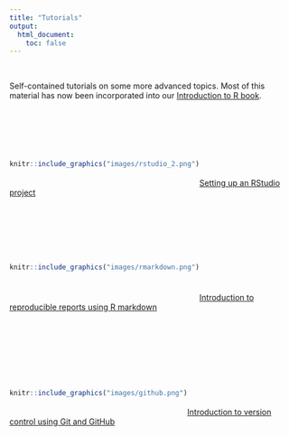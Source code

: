 ```yaml
---
title: "Tutorials"
output: 
  html_document:
    toc: false
---
```


\  

Self-contained tutorials on some more advanced topics. Most of this material has now been incorporated into our [Introduction to R book](https://alexd106.github.io/Rbook).

\  

\  

\  

<div style= "float:left;position: relative; top: -15px;">
```r
knitr::include_graphics("images/rstudio_2.png")
```
</div>

\  

[Setting up an RStudio project](project_setup.html)  

\  

\  

\  

\  

<div style= "float:left;position: relative; top: -35px;">
```r
knitr::include_graphics("images/rmarkdown.png")
```
</div>

\ 

[Introduction to reproducible reports using R markdown](Rmarkdown_intro.html)

\  

\  

\  

\  

<div style= "float:left;position: relative; top: -15px;">
```r
knitr::include_graphics("images/github.png")
```
</div>

\  

[Introduction to version control using Git and GitHub](Github_intro.html)

\  


